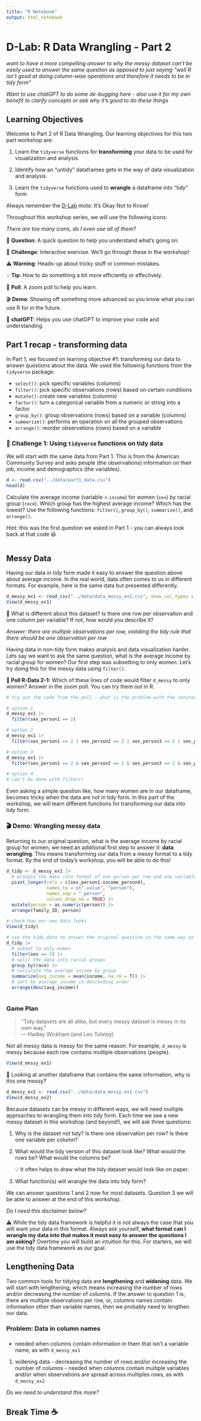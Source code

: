 ```yaml
---
title: "R Notebook"
output: html_notebook
---
```


# D-Lab: R Data Wrangling - Part 2

*want to have a more compelling answer to why the messy dataset can't be easily used to answer the same question as opposed to just saying "well R isn't good at doing column-wise operations and therefore it needs to be in tidy form"*

*Want to use chatGPT to do some de-bugging here - also use it for my own benefit to clarify concepts or ask why it's good to do these things*

## Learning Objectives

Welcome to Part 2 of R Data Wrangling. Our learning objectives for this two part workshop are:

1.  Learn the `tidyverse` functions for **transforming** your data to be used for visualization and analysis

2.  Identify how an "untidy" dataframes gets in the way of data visualization and analysis

3.  Learn the `tidyverse` functions used to **wrangle** a dataframe into "tidy" form

Always remember the [D-Lab](https://dlab.berkeley.edu/home) moto: It's Okay Not to Know!

Throughout this workshop series, we will use the following icons:

*There are too many icons, do I even use all of them?*

🔔 **Question**: A quick question to help you understand what's going on.

🥊 **Challenge**: Interactive exercise. We'll go through these in the workshop!

⚠️ **Warning**: Heads-up about tricky stuff or common mistakes.

💡 **Tip**: How to do something a bit more efficiently or effectively.

📝 **Poll**: A zoom poll to help you learn.

🎬 **Demo**: Showing off something more advanced so you know what you can use R for in the future.

🤖 **chatGPT**: Helps you use chatGPT to improve your code and understanding.

## Part 1 recap - transforming data

In Part 1, we focused on learning objective #1: transforming our data to answer questions about the data. We used the following functions from the `tidyverse` package:

-   `select()`: pick specific variables (columns)
-   `filter()`: pick specific observations (rows) based on certain conditions
-   `mutate()`: create new variables (columns)
-   `factor()`: turn a categorical variable from a numeric or string into a factor
-   `group_by()`: group observations (rows) based on a variable (columns)
-   `summarize()`: performs an operation on all the grouped observations
-   `arrange()`: reorder observations (rows) based on a variable

### 🥊 Challenge 1: Using `tidyverse` functions on tidy data

We will start with the same data from Part 1. This is from the American Community Survey and asks people (the observations) information on their job, income and demographics (the variables).

```r
d <- read.csv("../data/part1_data.csv")
head(d)
```

Calculate the average income (variable = `income`) for women (`sex`) by racial group (`race`). Which group has the highest average income? Which has the lowest? Use the following functions: `filter()`, `group_by()`, `summarize()`, and `arrange()`.

Hint: this was the first question we asked in Part 1 - you can always look back at that code 😃

```r




```

## Messy Data

Having our data in tidy form made it easy to answer the question above about average income. In the real world, data often comes to us in different formats. For example, here is the same data but presented differently.

```r
d_messy_ex1 <- read_csv("../data/data_messy_ex1.csv", show_col_types = F)
View(d_messy_ex1)
```

🔔 What is different about this dataset? Is there one row per observation and one column per variable? If not, how would you describe it?

*Answer: there are multiple observations per row, violating the tidy rule that there should be one observation per row*

Having data in non-tidy form makes analysis and data visualization harder. Lets say we want to ask the same question, what is the average income by racial group for women? Our first step was subsetting to only women. Let's try doing this for the messy data using `filter()`.

**📝 Poll R-Data 2-1:** Which of these lines of code would filter `d_messy` to only women? Answer in the zoom poll. You can try them out in R.

```r
# try out the code from the poll - what is the problem with the returned data?

# option 1
d_messy_ex1 |>
  filter(sex_person1 == 2)

# option 2
d_messy_ex1 |>
  filter(sex_person1 == 2 | sex_person2 == 2 | sex_person3 == 2 | sex_person4 == 2)

# option 3
d_messy_ex1 |>
  filter(sex_person1 == 2 & sex_person2 == 2 & sex_person3 == 2 & sex_person4 == 2)

# option 4
# can't be done with filter() 
```

Even asking a simple question like, how many women are in our dataframe, becomes tricky when the data are not in tidy form. In this part of the workshop, we will learn different functions for transforming our data into tidy form.

### 🎬 Demo: Wrangling messy data

Returning to our original question, what is the average income by racial group for women, we need an additional first step to answer it: **data wrangling**. This means transforming our data from a messy format to a tidy format. By the end of today's workshop, you will be able to do this!

```r
d_tidy <- d_messy_ex1 |>
  # wrangle the data into format of one person per row and one variable per column
  pivot_longer(cols = c(sex_person1:income_person4),
               names_to = c(".value", "person"),
               names_sep = "_person",
               values_drop_na = TRUE) |>
  mutate(person = as.numeric(person)) |>
  arrange(family_ID, person)

# check how our new data looks
View(d_tidy)

# use the tidy data to answer the original question in the same way as in challenge #1 
d_tidy |>
  # subset to only women 
  filter(sex == 2) |>
  # split the data into racial groups
  group_by(race) |>
  # calculate the average income by group
  summarize(avg_income = mean(income, na.rm = T)) |>
  # sort by average income in descending order
  arrange(desc(avg_income))
               
```

### Game Plan

> \"Tidy datasets are all alike, but every messy dataset is messy in its own way.\"\
> --- Hadley Wickham (and Leo Tolstoy)

Not all messy data is messy for the same reason. For example, `d_messy` is messy because each row contains multiple observations (people).

```r
View(d_messy_ex1)
```

🔔 Looking at another dataframe that contains the same information, why is this one messy?

```r
d_messy_ex2 <- read.csv("../data/data_messy_ex2.csv")
View(d_messy_ex2)
```

Because datasets can be messy in different ways, we will need multiple approaches to wrangling them into tidy form. Each time we see a new messy dataset in this workshop (and beyond!), we will ask three questions:

1.  Why is the dataset not tidy? Is there one observation per row? Is there one variable per column?

2.  What would the tidy version of this dataset look like? What would the rows be? What would the columns be?

    💡 It often helps to draw what the tidy dataset would look like on paper.

3.  What function(s) will wrangle the data into tidy form?

We can answer questions 1 and 2 now for most datasets. Question 3 we will be able to answer at the end of this workshop.

*Do I need this disclaimer below?*

⚠️ While the tidy data framework is helpful it is not always the case that you will want your data in this format. Always ask yourself, **what format can I wrangle my data into that makes it most easy to answer the questions I am asking?** Overtime you will build an intuition for this. For starters, we will use the tidy data framework as our goal.

## Lengthening Data

Two common tools for tidying data are **lengthening** and **widening** data. We will start with lengthening, which means increasing the number of rows and/or decreasing the number of columns. If the answer to question 1 is, there are multiple observations per row, or, columns names contain information other than variable names, then we probably need to lengthen our data.

### Problem: Data in column names 

###  

 - needed when columns contain information in them that isn't a variable name, as with `d_messy_ex1`

1.  widening data - decreasing the number of rows and/or increasing the number of columns - needed when columns contain multiple variables and/or when observations are spread across multiples rows, as with `d_messy_ex2`

*Do we need to understand this more?*

## Break Time ☕
